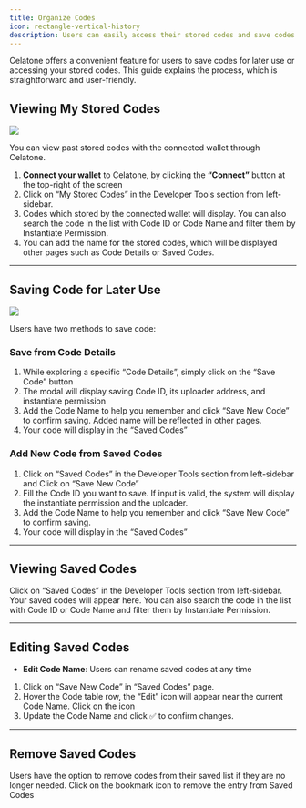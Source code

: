 ```yaml
---
title: Organize Codes
icon: rectangle-vertical-history
description: Users can easily access their stored codes and save codes for future use.
---
```


Celatone offers a convenient feature for users to save codes for later use or accessing your stored codes. This guide explains the process, which is straightforward and user-friendly.

## Viewing My Stored Codes

<Frame>
    <img src="/images/user-docs/pages/stored-code.jpg" />
</Frame>

You can view past stored codes with the connected wallet through Celatone.

1. **Connect your wallet** to Celatone, by clicking the **“Connect”** button at the top-right of the screen
1. Click on “My Stored Codes” in the Developer Tools section from left-sidebar.
1. Codes which stored by the connected wallet will display. You can also search the code in the list with Code ID or Code Name and filter them by Instantiate Permission.
1. You can add the name for the stored codes, which will be displayed other pages such as Code Details or Saved Codes.

---

## Saving Code for Later Use

<Frame>
    <img src="/images/user-docs/pages/saved-code.jpg" />
</Frame>

Users have two methods to save code:

### Save from Code Details

1. While exploring a specific “Code Details”, simply click on the “Save Code” button
1. The modal will display saving Code ID, its uploader address, and instantiate permission
1. Add the Code Name to help you remember and click “Save New Code” to confirm saving. Added name will be reflected in other pages.
1. Your code will display in the “Saved Codes”

### Add New Code from Saved Codes

1. Click on “Saved Codes” in the Developer Tools section from left-sidebar and Click on “Save New Code”
1. Fill the Code ID you want to save. If input is valid, the system will display the instantiate permission and the uploader.
1. Add the Code Name to help you remember and click “Save New Code” to confirm saving.
1. Your code will display in the “Saved Codes”

---

## Viewing Saved Codes

Click on “Saved Codes” in the Developer Tools section from left-sidebar. Your saved codes will appear here. You can also search the code in the list with Code ID or Code Name and filter them by Instantiate Permission.

---

## Editing Saved Codes

- **Edit Code Name**: Users can rename saved codes at any time

1. Click on “Save New Code” in “Saved Codes” page.
1. Hover the Code table row, the “Edit” icon will appear near the current Code Name. Click on the icon
1. Update the Code Name and click ✅ to confirm changes.

---

## Remove Saved Codes

Users have the option to remove codes from their saved list if they are no longer needed. Click on the bookmark icon to remove the entry from Saved Codes
